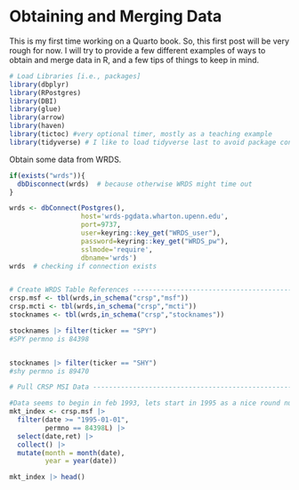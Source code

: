 # Obtaining and Merging Data

This is my first time working on a Quarto book. So, this first post will be very rough for now. I will try to provide a few different examples of ways to obtain and merge data in R, and a few tips of things to keep in mind.

```r
# Load Libraries [i.e., packages]
library(dbplyr)
library(RPostgres)
library(DBI)
library(glue)
library(arrow)
library(haven)
library(tictoc) #very optional timer, mostly as a teaching example
library(tidyverse) # I like to load tidyverse last to avoid package conflicts

```

Obtain some data from WRDS.

```r

if(exists("wrds")){
  dbDisconnect(wrds)  # because otherwise WRDS might time out
}

wrds <- dbConnect(Postgres(),
                  host='wrds-pgdata.wharton.upenn.edu',
                  port=9737,
                  user=keyring::key_get("WRDS_user"),
                  password=keyring::key_get("WRDS_pw"),
                  sslmode='require',
                  dbname='wrds')
wrds  # checking if connection exists


# Create WRDS Table References -------------------------------------------------
crsp.msf <- tbl(wrds,in_schema("crsp","msf"))
crsp.mcti <- tbl(wrds,in_schema("crsp","mcti"))
stocknames <- tbl(wrds,in_schema("crsp","stocknames"))

stocknames |> filter(ticker == "SPY")
#SPY permno is 84398


stocknames |> filter(ticker == "SHY")
#shy permno is 89470

# Pull CRSP MSI Data -----------------------------------------------------------

#Data seems to begin in feb 1993, lets start in 1995 as a nice round number
mkt_index <- crsp.msf |> 
  filter(date >= "1995-01-01",
         permno == 84398L) |> 
  select(date,ret) |> 
  collect() |> 
  mutate(month = month(date),
         year = year(date))

mkt_index |> head()
```
